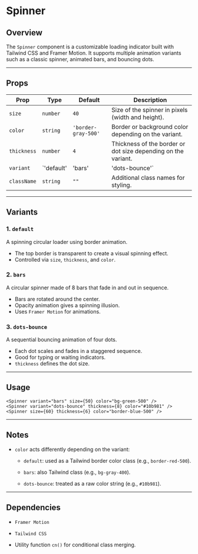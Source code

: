 # Spinner

## **Overview**

The `Spinner` component is a customizable loading indicator built with Tailwind CSS and Framer Motion. It supports multiple animation variants such as a classic spinner, animated bars, and bouncing dots.

---

## **Props**

| Prop        | Type                                   | Default            | Description                                           |
|-------------|----------------------------------------|--------------------|-------------------------------------------------------|
| `size`      | `number`                               | `40`               | Size of the spinner in pixels (width and height).     |
| `color`     | `string`                               | `'border-gray-500'`| Border or background color depending on the variant.  |
| `thickness` | `number`                               | `4`                | Thickness of the border or dot size depending on the variant. |
| `variant`   | `'default' | 'bars' | 'dots-bounce'`   | `'default'`        | Type of loading animation.                            |
| `className` | `string`                               | `""`               | Additional class names for styling.                  |

---

## **Variants**

### **1. `default`**

A spinning circular loader using border animation.

- The top border is transparent to create a visual spinning effect.
- Controlled via `size`, `thickness`, and `color`.

### **2. `bars`**

A circular spinner made of 8 bars that fade in and out in sequence.

- Bars are rotated around the center.
- Opacity animation gives a spinning illusion.
- Uses `Framer Motion` for animations.

### **3. `dots-bounce`**

A sequential bouncing animation of four dots.

- Each dot scales and fades in a staggered sequence.
- Good for typing or waiting indicators.
- `thickness` defines the dot size.

---

## **Usage**
```tsx
<Spinner variant="bars" size={50} color="bg-green-500" />  
<Spinner variant="dots-bounce" thickness={8} color="#10b981" />  
<Spinner size={60} thickness={6} color="border-blue-500" />
```
---
## **Notes**

* `color` acts differently depending on the variant:

    * `default`: used as a Tailwind border color class (e.g., `border-red-500`).

    * `bars`: also Tailwind class (e.g., `bg-gray-400`).

    * `dots-bounce`: treated as a raw color string (e.g., `#10b981`).

---

## **Dependencies**

* `Framer Motion`

* `Tailwind CSS`

* Utility function `cn()` for conditional class merging.



